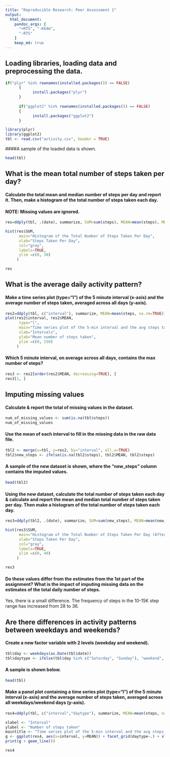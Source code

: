 ```yaml
---
title: "Reproducible Research: Peer Assessment 1"
output: 
  html_document:
    pandoc_args: [
      "+RTS", "-K64m",
      "-RTS"
    ] 
    keep_md: true
---
```

## Loading libraries, loading data and preprocessing the data. 
```r
if("plyr" %in% rownames(installed.packages()) == FALSE)
      {
            install.packages("plyr")
      }
      
      if("ggplot2" %in% rownames(installed.packages()) == FALSE)
      {
            install.packages("ggplot2")
      }

library(plyr)
library(ggplot2)
tbl <- read.csv("activity.csv", header = TRUE)
```
####A sample of the loaded data is shown.
```r
head(tbl)
```

## What is the mean total number of steps taken per day?
#### Calculate the total mean and median number of steps per day and report it. Then, make a histogram of the total number of steps taken each day.
#### NOTE: Missing values are ignored.  
```r
res=ddply(tbl, .(date), summarize, SUM=sum(steps), MEAN=mean(steps), MEDIAN=median(steps))

hist(res$SUM, 
      main="Histogram of the Total Number of Steps Taken Per Day",
      xlab="Steps Taken Per Day",
      col="gray",
      labels=TRUE,
      ylim =c(0, 30)
     )

res
```

## What is the average daily activity pattern?
#### Make a time series plot (type="l") of the 5 minute interval (x-axis) and the average number of steps taken, averaged across all days (y-axis).
```r
res2=ddply(tbl, c("interval"), summarize, MEAN=mean(steps, na.rm=TRUE))
plot(res2$interval, res2$MEAN, 
      type="l",
      main="Time series plot of the 5-min interval and the avg steps taken across all days",
      xlab="Intervals",
      ylab="Mean number of steps taken",
      ylim =c(0, 250)
     )
```

#### Which 5 minute interval, on average across all days, contains the max number of steps?
```r
res3 <- res2[order(res2$MEAN, decreasing=TRUE), ]
res3[1, ]
```

## Imputing missing values
#### Calculate & report the total of missing values in the dataset. 
```r
num_of_missing_values <- sum(is.na(tbl$steps))
num_of_missing_values
```

#### Use the mean of each interval to fill in the missing data in the raw data file.
```r
tbl2 <- merge(x=tbl, y=res2, by="interval", all.x=TRUE)
tbl2$new_steps <- ifelse(is.na(tbl2$steps), tbl2$MEAN, tbl2$steps)
```

#### A sample of the new dataset is shown, where the "new_steps" column contains the imputed values. 
```r
head(tbl2)
```

#### Using the new dataset, calculate the total number of steps taken each day & calculate and report the mean and median total number of steps taken per day. Then make a histogram of the total number of steps taken each day.
```r
res3=ddply(tbl2, .(date), summarize, SUM=sum(new_steps), MEAN=mean(new_steps), MEDIAN=median(new_steps))

hist(res3$SUM, 
      main="Histogram of the Total Number of Steps Taken Per Day (After Imputing Data",
      xlab="Steps Taken Per Day",
      col="gray",
      labels=TRUE,
      ylim =c(0, 40)
     )

res3
```

#### Do these values differ from the estimates from the 1st part of the assignment? What is the impact of imputing missing data on the estimates of the total daily number of steps. 
Yes, there is a small difference. The frequency of steps in the 10-15K step range has increased from 28 to 36.

## Are there differences in activity patterns between weekdays and weekends?
#### Create a new factor variable with 2 levels (weekday and weekend). 
```r
tbl$day <- weekdays(as.Date(tbl$date))
tbl$daytype <- ifelse(tbl$day %in% c("Saturday", "Sunday"), "weekend", "weekday")
```

#### A sample is shown below.
```r
head(tbl)
```

#### Make a panel plot containing a time series plot (type="l") of the 5 minute interval (x-axis) and the average number of steps taken, averaged across all weekdays/weekend days (y-axis).
```r
res4=ddply(tbl, c("interval","daytype"), summarize, MEAN=mean(steps, na.rm=TRUE))

xlabel <- "Interval"
ylabel <- "Number of steps taken"
maintitle <- "Time series plot of the 5-min interval and the avg steps taken across all days"
g <- ggplot(res4, aes(x=interval, y=MEAN)) + facet_grid(daytype~.) + xlab(xlabel) + ylab(ylabel) + ggtitle(maintitle)
print(g + geom_line())

res4
```
